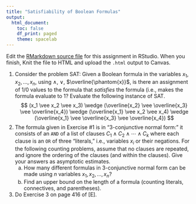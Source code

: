 ```yaml
---
title: "Satisfiability of Boolean Formulas"
output:
  html_document:
    toc: false
    df_print: paged
    theme: spacelab
---
```


Edit the [RMarkdown source file](34satisfiability.html) for this assignment in RStudio. When you finish, Knit the file to HTML and upload the `.html` output to Canvas.

1. Consider the problem SAT: Given a Boolean formula in the variables $x_1, x_2, \ldots, x_n$, using $\wedge$, $\vee$, $\overline{\phantom{x}}$, is there an assignment of 1/0 values to the formula that *satisfies* the formula (i.e., makes the formula evaluate to 1? Evaluate the following instance of SAT.
$$
(x_1 \vee x_2 \vee x_3) \wedge (\overline{x_2} \vee \overline{x_3} \vee \overline{x_4}) \wedge (\overline{x_1} \vee x_2 \vee x_4) \wedge (\overline{x_1} \vee \overline{x_3} \vee \overline{x_4})
$$
2. The formula given in Exercise #1 is in "3-conjunctive normal form:" it consists of an `AND` of a list of clauses $C_1 \wedge C_2 \wedge \cdots \wedge C_k$ where each clause is an `OR` of three "literals," i.e., variables $x_i$ or their negations. For the following counting problems, assume that no clauses are repeated, and ignore the ordering of the clauses (and within the clauses). Give your answers as asymptotic estimates.
    a. How many different formulas in 3-conjunctive normal form can be made using $n$ variables $x_1, x_2, \ldots, x_n$? 
    b. Find an upper bound on the length of a formula (counting literals, connectives, and parentheses). 
    
3. Do Exercise 3 on page 416 of [E].
